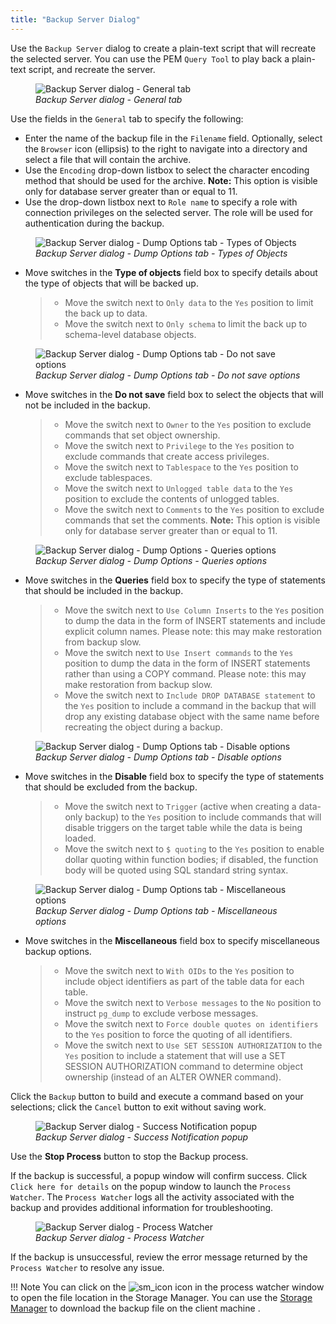 ```yaml
---
title: "Backup Server Dialog"
---
```


<div id="backup_server_dialog" class="registered_link"></div>

Use the `Backup Server` dialog to create a plain-text script that will recreate the selected server. You can use the PEM `Query Tool` to play back a plain-text script, and recreate the server.

<figure><img src="../images/backup_server_general.png" class="align-center" alt="Backup Server dialog - General tab" /><figcaption aria-hidden="true"><em>Backup Server dialog - General tab</em></figcaption></figure>

Use the fields in the `General` tab to specify the following:

-   Enter the name of the backup file in the `Filename` field. Optionally, select the `Browser` icon (ellipsis) to the right to navigate into a directory and select a file that will contain the archive.
-   Use the `Encoding` drop-down listbox to select the character encoding method that should be used for the archive. **Note:** This option is visible only for database server greater than or equal to 11.
-   Use the drop-down listbox next to `Role name` to specify a role with connection privileges on the selected server. The role will be used for authentication during the backup.

<figure><img src="../images/backup_server_objects.png" class="align-center" alt="Backup Server dialog - Dump Options tab - Types of Objects" /><figcaption aria-hidden="true"><em>Backup Server dialog - Dump Options tab - Types of Objects</em></figcaption></figure>

-   Move switches in the **Type of objects** field box to specify details about the type of objects that will be backed up.

    > -   Move the switch next to `Only data` to the `Yes` position to limit the back up to data.
    > -   Move the switch next to `Only schema` to limit the back up to schema-level database objects.

<figure><img src="../images/backup_server_do_not_save.png" class="align-center" alt="Backup Server dialog - Dump Options tab - Do not save options" /><figcaption aria-hidden="true"><em>Backup Server dialog - Dump Options tab - Do not save options</em></figcaption></figure>

-   Move switches in the **Do not save** field box to select the objects that will not be included in the backup.

    > -   Move the switch next to `Owner` to the `Yes` position to exclude commands that set object ownership.
    > -   Move the switch next to `Privilege` to the `Yes` position to exclude commands that create access privileges.
    > -   Move the switch next to `Tablespace` to the `Yes` position to exclude tablespaces.
    > -   Move the switch next to `Unlogged table data` to the `Yes` position to exclude the contents of unlogged tables.
    > -   Move the switch next to `Comments` to the `Yes` position to exclude commands that set the comments. **Note:** This option is visible only for database server greater than or equal to 11.

<figure><img src="../images/backup_server_queries.png" class="align-center" alt="Backup Server dialog - Dump Options - Queries options" /><figcaption aria-hidden="true"><em>Backup Server dialog - Dump Options - Queries options</em></figcaption></figure>

-   Move switches in the **Queries** field box to specify the type of statements that should be included in the backup.

    > -   Move the switch next to `Use Column Inserts` to the `Yes` position to dump the data in the form of INSERT statements and include explicit column names. Please note: this may make restoration from backup slow.
    > -   Move the switch next to `Use Insert commands` to the `Yes` position to dump the data in the form of INSERT statements rather than using a COPY command. Please note: this may make restoration from backup slow.
    > -   Move the switch next to `Include DROP DATABASE statement` to the `Yes` position to include a command in the backup that will drop any existing database object with the same name before recreating the object during a backup.

<figure><img src="../images/backup_server_disable.png" class="align-center" alt="Backup Server dialog - Dump Options tab - Disable options" /><figcaption aria-hidden="true"><em>Backup Server dialog - Dump Options tab - Disable options</em></figcaption></figure>

-   Move switches in the **Disable** field box to specify the type of statements that should be excluded from the backup.

    > -   Move the switch next to `Trigger` (active when creating a data-only backup) to the `Yes` position to include commands that will disable triggers on the target table while the data is being loaded.
    > -   Move the switch next to `$ quoting` to the `Yes` position to enable dollar quoting within function bodies; if disabled, the function body will be quoted using SQL standard string syntax.

<figure><img src="../images/backup_server_miscellaneous.png" class="align-center" alt="Backup Server dialog - Dump Options tab - Miscellaneous options" /><figcaption aria-hidden="true"><em>Backup Server dialog - Dump Options tab - Miscellaneous options</em></figcaption></figure>

-   Move switches in the **Miscellaneous** field box to specify miscellaneous backup options.

    > -   Move the switch next to `With OIDs` to the `Yes` position to include object identifiers as part of the table data for each table.
    > -   Move the switch next to `Verbose messages` to the `No` position to instruct `pg_dump` to exclude verbose messages.
    > -   Move the switch next to `Force double quotes on identifiers` to the `Yes` position to force the quoting of all identifiers.
    > -   Move the switch next to `Use SET SESSION AUTHORIZATION` to the `Yes` position to include a statement that will use a SET SESSION AUTHORIZATION command to determine object ownership (instead of an ALTER OWNER command).

Click the `Backup` button to build and execute a command based on your selections; click the `Cancel` button to exit without saving work.

<figure><img src="../images/backup_server_messages.png" class="align-center" alt="Backup Server dialog - Success Notification popup" /><figcaption aria-hidden="true"><em>Backup Server dialog - Success Notification popup</em></figcaption></figure>

Use the **Stop Process** button to stop the Backup process.

If the backup is successful, a popup window will confirm success. Click `Click here for details` on the popup window to launch the `Process Watcher`. The `Process Watcher` logs all the activity associated with the backup and provides additional information for troubleshooting.

<figure><img src="../images/backup_server_process_watcher.png" class="align-center" alt="Backup Server dialog - Process Watcher" /><figcaption aria-hidden="true"><em>Backup Server dialog - Process Watcher</em></figcaption></figure>

If the backup is unsuccessful, review the error message returned by the `Process Watcher` to resolve any issue.

!!! Note
    You can click on the ![sm_icon](../images/sm_icon.png) icon in the process watcher window to open the file location in the Storage Manager. You can use the [Storage Manager](05_storage_manager/#storage_manager) to download the backup file on the client machine .
